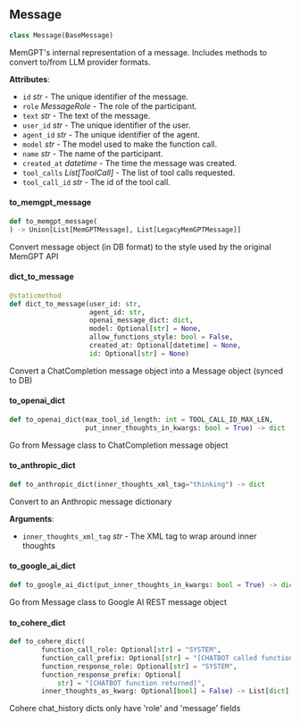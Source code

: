 <a id="memgpt.schemas.message.Message"></a>

## Message

```python
class Message(BaseMessage)
```

MemGPT's internal representation of a message. Includes methods to convert to/from LLM provider formats.

**Attributes**:

- `id` _str_ - The unique identifier of the message.
- `role` _MessageRole_ - The role of the participant.
- `text` _str_ - The text of the message.
- `user_id` _str_ - The unique identifier of the user.
- `agent_id` _str_ - The unique identifier of the agent.
- `model` _str_ - The model used to make the function call.
- `name` _str_ - The name of the participant.
- `created_at` _datetime_ - The time the message was created.
- `tool_calls` _List[ToolCall]_ - The list of tool calls requested.
- `tool_call_id` _str_ - The id of the tool call.

<a id="memgpt.schemas.message.Message.to_memgpt_message"></a>

#### to\_memgpt\_message

```python
def to_memgpt_message(
) -> Union[List[MemGPTMessage], List[LegacyMemGPTMessage]]
```

Convert message object (in DB format) to the style used by the original MemGPT API

<a id="memgpt.schemas.message.Message.dict_to_message"></a>

#### dict\_to\_message

```python
@staticmethod
def dict_to_message(user_id: str,
                    agent_id: str,
                    openai_message_dict: dict,
                    model: Optional[str] = None,
                    allow_functions_style: bool = False,
                    created_at: Optional[datetime] = None,
                    id: Optional[str] = None)
```

Convert a ChatCompletion message object into a Message object (synced to DB)

<a id="memgpt.schemas.message.Message.to_openai_dict"></a>

#### to\_openai\_dict

```python
def to_openai_dict(max_tool_id_length: int = TOOL_CALL_ID_MAX_LEN,
                   put_inner_thoughts_in_kwargs: bool = True) -> dict
```

Go from Message class to ChatCompletion message object

<a id="memgpt.schemas.message.Message.to_anthropic_dict"></a>

#### to\_anthropic\_dict

```python
def to_anthropic_dict(inner_thoughts_xml_tag="thinking") -> dict
```

Convert to an Anthropic message dictionary

**Arguments**:

- `inner_thoughts_xml_tag` _str_ - The XML tag to wrap around inner thoughts

<a id="memgpt.schemas.message.Message.to_google_ai_dict"></a>

#### to\_google\_ai\_dict

```python
def to_google_ai_dict(put_inner_thoughts_in_kwargs: bool = True) -> dict
```

Go from Message class to Google AI REST message object

<a id="memgpt.schemas.message.Message.to_cohere_dict"></a>

#### to\_cohere\_dict

```python
def to_cohere_dict(
        function_call_role: Optional[str] = "SYSTEM",
        function_call_prefix: Optional[str] = "[CHATBOT called function]",
        function_response_role: Optional[str] = "SYSTEM",
        function_response_prefix: Optional[
            str] = "[CHATBOT function returned]",
        inner_thoughts_as_kwarg: Optional[bool] = False) -> List[dict]
```

Cohere chat_history dicts only have 'role' and 'message' fields

